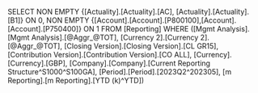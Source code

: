 SELECT NON EMPTY {[Actuality].[Actuality].[AC], [Actuality].[Actuality].[B1]} ON 0, NON EMPTY {[Account].[Account].[P800100],[Account].[Account].[P750400]} ON 1 FROM [Reporting] WHERE ([Mgmt Analysis].[Mgmt Analysis].[@Aggr_@TOT], [Currency 2].[Currency 2].[@Aggr_@TOT], [Closing Version].[Closing Version].[CL GR15], [Contribution Version].[Contribution Version].[CO ALL], [Currency].[Currency].[GBP], [Company].[Company].[Current Reporting Structure^S1000^S100GA], [Period].[Period].[2023Q2^202305], [m Reporting].[m Reporting].[YTD (k)^YTD])